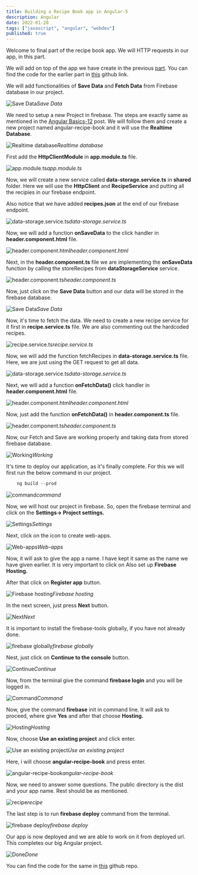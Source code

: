 ```yaml
---
title: Building a Recipe Book app in Angular-5
description: Angular
date: 2022-01-28
tags: ["javascript", "angular", "webdev"]
published: true
---
```


Welcome to final part of the recipe book app. We will HTTP requests in our app, in this part.

We will add on top of the app we have create in the previous [part](https://nabendu82.medium.com/building-a-recipe-book-app-in-angular-4-9a8da665c1cb). You can find the code for the earlier part in [this](https://github.com/nabendu82/recipe-book-v4) github link.

We will add functionalities of **Save Data** and **Fetch Data** from Firebase database in our project.

![Save Data](https://res.cloudinary.com/dxkxvfo2o/image/upload/v1661780927/New-blogs/Yashvendra6_mdx/2_rwmuik.png)_Save Data_

We need to setup a new Project in firebase. The steps are exactly same as mentioned in the [Angular Basics-12](https://nabendu82.medium.com/angular-basics-12-2bf10063a4f4) post. We will follow them and create a new project named angular-recipe-book and it will use the **Realtime Database**.

![Realtime database](https://res.cloudinary.com/dxkxvfo2o/image/upload/v1661780928/New-blogs/Yashvendra6_mdx/3_ozitgg.png)_Realtime database_

First add the **HttpClientModule** in **app.module.ts** file.

![app.module.ts](https://res.cloudinary.com/dxkxvfo2o/image/upload/v1661780929/New-blogs/Yashvendra6_mdx/4_qequ5j.png)_app.module.ts_

Now, we will create a new service called **data-storage.service.ts** in **shared** folder. Here we will use the **HttpClient** and **RecipeService** and putting all the recipies in our firebase endpoint.

Also notice that we have added **recipes.json** at the end of our firebase endpoint.

![data-storage.service.ts](https://res.cloudinary.com/dxkxvfo2o/image/upload/v1661780934/New-blogs/Yashvendra6_mdx/5_p9cmah.png)_data-storage.service.ts_

Now, we will add a function **onSaveData** to the click handler in **header.component.html** file.

![header.component.html](https://res.cloudinary.com/dxkxvfo2o/image/upload/v1661780936/New-blogs/Yashvendra6_mdx/6_j5r3d7.png)_header.component.html_

Next, in the **header.component.ts** file we are implementing the **onSaveData** function by calling the storeRecipes from **dataStorageService** service.

![header.component.ts](https://res.cloudinary.com/dxkxvfo2o/image/upload/v1661780937/New-blogs/Yashvendra6_mdx/7_nyoyln.png)_header.component.ts_

Now, just click on the **Save Data** button and our data will be stored in the firebase database.

![Save Data](https://res.cloudinary.com/dxkxvfo2o/image/upload/v1661780939/New-blogs/Yashvendra6_mdx/8_f8hlix.png)_Save Data_

Now, it's time to fetch the data. We need to create a new recipe service for it first in **recipe.service.ts** file. We are also commenting out the hardcoded recipes.

![recipe.service.ts](https://res.cloudinary.com/dxkxvfo2o/image/upload/v1661780941/New-blogs/Yashvendra6_mdx/9_oos6dr.png)_recipe.service.ts_

Now, we will add the function fetchRecipes in **data-storage.service.ts** file. Here, we are just using the GET request to get all data.

![data-storage.service.ts](https://res.cloudinary.com/dxkxvfo2o/image/upload/v1661780943/New-blogs/Yashvendra6_mdx/10_shjohs.png)_data-storage.service.ts_

Next, we will add a function **onFetchData()** click handler in **header.component.html** file.

![header.component.html](https://res.cloudinary.com/dxkxvfo2o/image/upload/v1661780944/New-blogs/Yashvendra6_mdx/11_xb6gch.png)_header.component.html_

Now, just add the function **onFetchData()** in **header.component.ts** file.

![header.component.ts](https://res.cloudinary.com/dxkxvfo2o/image/upload/v1661780946/New-blogs/Yashvendra6_mdx/12_gok6g9.png)_header.component.ts_

Now, our Fetch and Save are working properly and taking data from stored firebase database.

![Working](https://res.cloudinary.com/dxkxvfo2o/image/upload/v1661780948/New-blogs/Yashvendra6_mdx/13_ybkvfl.gif)_Working_

It's time to deploy our application, as it's finally complete. For this we will first run the below command in our project.

```js
    ng build --prod 
```

![command](https://res.cloudinary.com/dxkxvfo2o/image/upload/v1661780950/New-blogs/Yashvendra6_mdx/14_bsduge.png)_command_

Now, we will host our project in firebase. So, open the firebase terminal and click on the **Settings-> Project settings.**

![Settings](https://res.cloudinary.com/dxkxvfo2o/image/upload/v1661780952/New-blogs/Yashvendra6_mdx/15_fpaw6z.png)_Settings_

Next, click on the icon to create web-apps.

![Web-apps](https://res.cloudinary.com/dxkxvfo2o/image/upload/v1661780953/New-blogs/Yashvendra6_mdx/16_qqvbri.png)_Web-apps_

Now, it will ask to give the app a name. I have kept it same as the name we have given earlier. It is very important to click on Also set up **Firebase Hosting.**

After that click on **Register app** button.

![Firebase hosting](https://res.cloudinary.com/dxkxvfo2o/image/upload/v1661780955/New-blogs/Yashvendra6_mdx/17_vr8cg7.png)_Firebase hosting_

In the next screen, just press **Next** button.

![Next](https://res.cloudinary.com/dxkxvfo2o/image/upload/v1661780957/New-blogs/Yashvendra6_mdx/18_uqcplb.png)_Next_

It is important to install the firebase-tools globally, if you have not already done.

![firebase globally](https://res.cloudinary.com/dxkxvfo2o/image/upload/v1661780958/New-blogs/Yashvendra6_mdx/19_rk8ilg.png)_firebase globally_

Nest, just click on **Continue to the console** button.

![Continue](https://res.cloudinary.com/dxkxvfo2o/image/upload/v1661780962/New-blogs/Yashvendra6_mdx/20_tp6s3i.png)_Continue_

Now, from the terminal give the command **firebase login** and you will be logged in.

![Command](https://res.cloudinary.com/dxkxvfo2o/image/upload/v1661780965/New-blogs/Yashvendra6_mdx/21_c89npt.png)_Command_

Now, give the command **firebase** init in command line. It will ask to proceed, where give **Yes** and after that choose **Hosting.**

![Hosting](https://res.cloudinary.com/dxkxvfo2o/image/upload/v1661780968/New-blogs/Yashvendra6_mdx/22_abtwhf.png)_Hosting_

Now, choose **Use an existing project** and click enter.

![Use an existing project](https://res.cloudinary.com/dxkxvfo2o/image/upload/v1661780969/New-blogs/Yashvendra6_mdx/23_t902fy.png)_Use an existing project_

Here, i will choose **angular-recipe-book** and press enter.

![angular-recipe-book](https://res.cloudinary.com/dxkxvfo2o/image/upload/v1661780971/New-blogs/Yashvendra6_mdx/24_hb6pby.png)_angular-recipe-book_

Now, we need to answer some questions. The public directory is the dist and your app name. Rest should be as mentioned.

![recipe](https://res.cloudinary.com/dxkxvfo2o/image/upload/v1661780973/New-blogs/Yashvendra6_mdx/25_laa9bn.png)_recipe_

The last step is to run **firebase deploy** command from the terminal.

![firebase deploy](https://res.cloudinary.com/dxkxvfo2o/image/upload/v1661780974/New-blogs/Yashvendra6_mdx/26_aq5vj4.png)_firebase deploy_

Our app is now deployed and we are able to work on it from deployed url. This completes our big Angular project.

![Done](https://res.cloudinary.com/dxkxvfo2o/image/upload/v1661780977/New-blogs/Yashvendra6_mdx/27_xjoigw.png)_Done_

You can find the code for the same in [this](https://github.com/nabendu82/recipe-book-v5) github repo.
